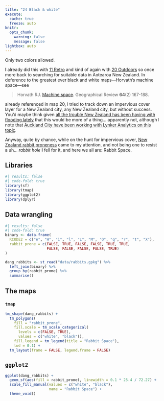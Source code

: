 ```yaml
---
title: "24 Black & white"
execute: 
  cache: true
  freeze: auto
knitr:
  opts_chunk: 
    warning: false
    message: false
lightbox: auto
---
```


Only two colors allowed.

I already did this with [11 Retro](11-retro.qmd) and kind of again with [20 Outdoors](20-outdoors.qmd) so once more back to searching for suitable data in Aotearoa New Zealand. In deference to the greatest ever black and white maps&mdash;Horvath's machine space&mdash;see

> Horvath RJ. [Machine space](https://www.csun.edu/~rdavids/350fall08/350readings/Horvath%20Machine%20space.pdf). Geographical Review **64**(2) 167-188.

already referenced in map 20, I tried to track down an impervious cover layer for a New Zealand city, any New Zealand city, but without success. You'd maybe think given [all the trouble New Zealand has been having with flooding lately](https://en.wikipedia.org/wiki/2023_Auckland_Anniversary_Weekend_floods) that this would be more of a thing... apparently not, although I note that [Auckland City have been working with Lynker Analytics on this topic](https://www.lynker-analytics.com/ourwork/2022/9/1/impervious-surface-and-land-cover-mapping-auckland).

Anyway, quite by chance, while on the hunt for impervious cover, [New Zealand rabbit proneness](https://koordinates.com/from/lris.scinfo.org.nz/layer/105591-new-zealand-rabbit-proneness/) came to my attention, and not being one to resist a uh... _rabbit hole_ I fell for it, and here we all are: Rabbit Space.

## Libraries
```r
#| results: false
#| code-fold: true
library(sf)
library(tmap)
library(ggplot2)
library(dplyr)
```

## Data wrangling
```r
#| results: false
#| code-fold: true
binary <- data.frame(
  RCODE2 = c("e", "H", "i", "l", "L", "M", "O", "q", "r", "t", "X"),
  rabbit_prone = c(FALSE, TRUE, FALSE, FALSE, TRUE, TRUE, 
                   FALSE, FALSE, FALSE, FALSE, TRUE)
)

dang_rabbits <- st_read("data/rabbits.gpkg") %>% 
  left_join(binary) %>%
  group_by(rabbit_prone) %>%
  summarise() 
```

## The maps
### `tmap`
```r
tm_shape(dang_rabbits) +
  tm_polygons(
    fill = "rabbit_prone", 
    fill.scale = tm_scale_categorical(
      levels = c(FALSE, TRUE),
      values = c("white", "black")),
    fill.legend = tm_legend(title = "Rabbit Space"),
    lwd = 0.1) +
  tm_layout(frame = FALSE, legend.frame = FALSE)
```

## `ggplot2`
```r
ggplot(dang_rabbits) +
  geom_sf(aes(fill = rabbit_prone), linewidth = 0.1 * 25.4 / 72.27) +
  scale_fill_manual(values = c("white", "black"), 
                    name = "Rabbit Space") +
  theme_void()
```